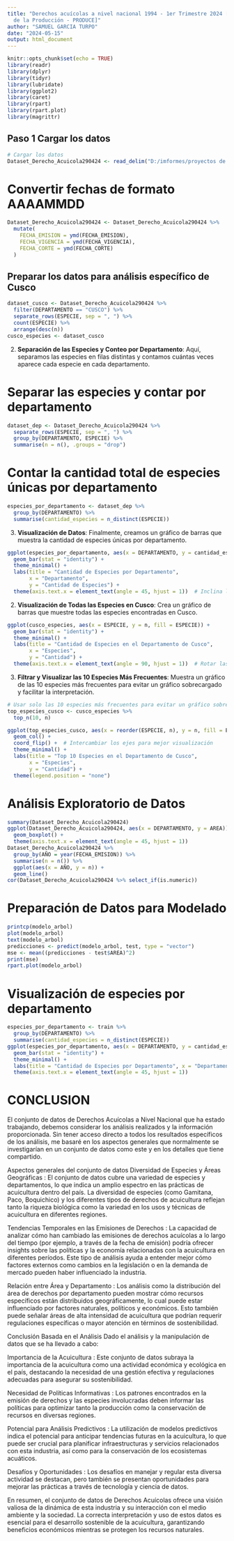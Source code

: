 ---
title: "Derechos acuícolas a nivel nacional 1994 - 1er Trimestre 2024 [Ministerio
  de la Producción - PRODUCE]"
author: "SAMUEL GARCIA TURPO"
date: "2024-05-15"
output: html_document
---

```{r setup, include=FALSE}
knitr::opts_chunk$set(echo = TRUE)
library(readr)
library(dplyr)
library(tidyr)
library(lubridate)
library(ggplot2)
library(caret)
library(rpart)
library(rpart.plot)
library(magrittr)
```
## Paso 1 Cargar los datos
```{r}
# Cargar los datos
Dataset_Derecho_Acuicola290424 <- read_delim("D:/imformes/proyectos de Rstudio/entregable2/Dataset_Derecho_Acuicola290424.csv", delim = ";")
```
# Convertir fechas de formato AAAAMMDD
```{r}
Dataset_Derecho_Acuicola290424 <- Dataset_Derecho_Acuicola290424 %>%
  mutate(
    FECHA_EMISION = ymd(FECHA_EMISION),
    FECHA_VIGENCIA = ymd(FECHA_VIGENCIA),
    FECHA_CORTE = ymd(FECHA_CORTE)
  )
```

## Preparar los datos para análisis específico de Cusco
```{r prepare-cusco-data}
dataset_cusco <- Dataset_Derecho_Acuicola290424 %>%
  filter(DEPARTAMENTO == "CUSCO") %>%
  separate_rows(ESPECIE, sep = ", ") %>%
  count(ESPECIE) %>%
  arrange(desc(n))
cusco_especies <- dataset_cusco 
```

2. **Separación de las Especies y Conteo por Departamento**:
   Aquí, separamos las especies en filas distintas y contamos cuántas veces aparece cada especie en cada departamento.

# Separar las especies y contar por departamento
```{r}
dataset_dep <- Dataset_Derecho_Acuicola290424 %>%
  separate_rows(ESPECIE, sep = ", ") %>%
  group_by(DEPARTAMENTO, ESPECIE) %>%
  summarise(n = n(), .groups = "drop")
```
# Contar la cantidad total de especies únicas por departamento
```{r}
especies_por_departamento <- dataset_dep %>%
  group_by(DEPARTAMENTO) %>%
  summarise(cantidad_especies = n_distinct(ESPECIE))

```

3. **Visualización de Datos**:
   Finalmente, creamos un gráfico de barras que muestra la cantidad de especies únicas por departamento.


```{r}

ggplot(especies_por_departamento, aes(x = DEPARTAMENTO, y = cantidad_especies, fill = DEPARTAMENTO)) +
  geom_bar(stat = "identity") +
  theme_minimal() +
  labs(title = "Cantidad de Especies por Departamento",
       x = "Departamento",
       y = "Cantidad de Especies") +
  theme(axis.text.x = element_text(angle = 45, hjust = 1))  # Inclina las etiquetas del eje x para mejorar la visualización
```


2. **Visualización de Todas las Especies en Cusco**:
   Crea un gráfico de barras que muestre todas las especies encontradas en Cusco.

```{r}
ggplot(cusco_especies, aes(x = ESPECIE, y = n, fill = ESPECIE)) +
  geom_bar(stat = "identity") +
  theme_minimal() +
  labs(title = "Cantidad de Especies en el Departamento de Cusco",
       x = "Especies",
       y = "Cantidad") +
  theme(axis.text.x = element_text(angle = 90, hjust = 1))  # Rotar las etiquetas para mejor visualización
```

3. **Filtrar y Visualizar las 10 Especies Más Frecuentes**:
   Muestra un gráfico de las 10 especies más frecuentes para evitar un gráfico sobrecargado y facilitar la interpretación.

```{r}
# Usar solo las 10 especies más frecuentes para evitar un gráfico sobrecargado
top_especies_cusco <- cusco_especies %>%
  top_n(10, n)

ggplot(top_especies_cusco, aes(x = reorder(ESPECIE, n), y = n, fill = ESPECIE)) +
  geom_col() +
  coord_flip() +  # Intercambiar los ejes para mejor visualización
  theme_minimal() +
  labs(title = "Top 10 Especies en el Departamento de Cusco",
       x = "Especies",
       y = "Cantidad") +
  theme(legend.position = "none")
```
# Análisis Exploratorio de Datos
```{r}
summary(Dataset_Derecho_Acuicola290424)
ggplot(Dataset_Derecho_Acuicola290424, aes(x = DEPARTAMENTO, y = AREA)) +
  geom_boxplot() +
  theme(axis.text.x = element_text(angle = 45, hjust = 1))
Dataset_Derecho_Acuicola290424 %>%
  group_by(AÑO = year(FECHA_EMISION)) %>%
  summarise(n = n()) %>%
  ggplot(aes(x = AÑO, y = n)) +
  geom_line()
cor(Dataset_Derecho_Acuicola290424 %>% select_if(is.numeric))
```
# Preparación de Datos para Modelado

```{r}
printcp(modelo_arbol)
plot(modelo_arbol)
text(modelo_arbol)
predicciones <- predict(modelo_arbol, test, type = "vector")
mse <- mean((predicciones - test$AREA)^2)
print(mse)
rpart.plot(modelo_arbol)
```

# Visualización de especies por departamento

```{r}
especies_por_departamento <- train %>%
  group_by(DEPARTAMENTO) %>%
  summarise(cantidad_especies = n_distinct(ESPECIE))
ggplot(especies_por_departamento, aes(x = DEPARTAMENTO, y = cantidad_especies, fill = DEPARTAMENTO)) +
  geom_bar(stat = "identity") +
  theme_minimal() +
  labs(title = "Cantidad de Especies por Departamento", x = "Departamento", y = "Cantidad de Especies") +
  theme(axis.text.x = element_text(angle = 45, hjust = 1))

```

# CONCLUSION 

El conjunto de datos de Derechos Acuícolas a Nivel Nacional que ha estado trabajando, debemos considerar los análisis realizados y la información proporcionada. Sin tener acceso directo a todos los resultados específicos de los análisis, me basaré en los aspectos generales que normalmente se investigarían en un conjunto de datos como este y en los detalles que tiene compartido.

Aspectos generales del conjunto de datos
Diversidad de Especies y Áreas Geográficas : El conjunto de datos cubre una variedad de especies y departamentos, lo que indica un amplio espectro en las prácticas de acuicultura dentro del país. La diversidad de especies (como Gamitana, Paco, Boquichico) y los diferentes tipos de derechos de acuicultura reflejan tanto la riqueza biológica como la variedad en los usos y técnicas de acuicultura en diferentes regiones.

Tendencias Temporales en las Emisiones de Derechos : La capacidad de analizar cómo han cambiado las emisiones de derechos acuícolas a lo largo del tiempo (por ejemplo, a través de la fecha de emisión) podría ofrecer insights sobre las políticas y la economía relacionadas con la acuicultura en diferentes períodos. Este tipo de análisis ayuda a entender mejor cómo factores externos como cambios en la legislación o en la demanda de mercado pueden haber influenciado la industria.

Relación entre Área y Departamento : Los análisis como la distribución del área de derechos por departamento pueden mostrar cómo recursos específicos están distribuidos geográficamente, lo cual puede estar influenciado por factores naturales, políticos y económicos. Esto también puede señalar áreas de alta intensidad de acuicultura que podrían requerir regulaciones específicas o mayor atención en términos de sostenibilidad.

Conclusión Basada en el Análisis
Dado el análisis y la manipulación de datos que se ha llevado a cabo:

Importancia de la Acuicultura : Este conjunto de datos subraya la importancia de la acuicultura como una actividad económica y ecológica en el país, destacando la necesidad de una gestión efectiva y regulaciones adecuadas para asegurar su sostenibilidad.

Necesidad de Políticas Informativas : Los patrones encontrados en la emisión de derechos y las especies involucradas deben informar las políticas para optimizar tanto la producción como la conservación de recursos en diversas regiones.

Potencial para Análisis Predictivos : La utilización de modelos predictivos indica el potencial para anticipar tendencias futuras en la acuicultura, lo que puede ser crucial para planificar infraestructuras y servicios relacionados con esta industria, así como para la conservación de los ecosistemas acuáticos.

Desafíos y Oportunidades : Los desafíos en manejar y regular esta diversa actividad se destacan, pero también se presentan oportunidades para mejorar las prácticas a través de tecnología y ciencia de datos.

En resumen, el conjunto de datos de Derechos Acuícolas ofrece una visión valiosa de la dinámica de esta industria y su interacción con el medio ambiente y la sociedad. La correcta interpretación y uso de estos datos es esencial para el desarrollo sostenible de la acuicultura, garantizando beneficios económicos mientras se protegen los recursos naturales.

